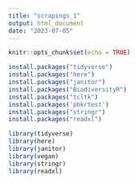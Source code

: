 ```yaml
---
title: "scrapings_1"
output: html_document
date: "2023-07-05"
---
```


```r
knitr::opts_chunk$set(echo = TRUE)
```

```r
install.packages("tidyverse")
install.packages("here")
install.packages("janitor")
install.packages("BiodiversityR")
install.packages("tcltk")
install.packages('pbkrtest')
install.packages("stringr")
install.packages("readxl")
```

```r
library(tidyverse)
library(here)
library(janitor)
library(vegan)
library(stringr)
library(readxl)
```





